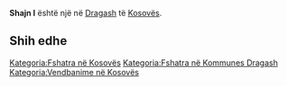 {{Fshat në 
 | Emri                = Shajn I
 | EmriAlt                = 
 | NAME_SHORT_FORM=      
 | NAME_GENERIC=      
 | NAME_SORT_NAME_RO=      SHAJNI
 | FULL_NAME_RO = Shajn I
 | FULL_NAME_ND_RO=Shajn I
 | SORT_NAME_RG=SHAJNI
 | FULL_NAME_RG=Shajn I
 | FULL_NAME_ND_RG=Shajn I
 | SRP_NAME_SHORT_FORM=      
 | SRP_NAME_GENERIC=      
 | SRP_NAME_SORT_NAME_RO=      
 | SRP_FULL_NAME_RO = 
 | SRP_FULL_NAME_ND_RO=
 | SRP_SORT_NAME_RG=
 | SRP_FULL_NAME_RG=
 | SRP_FULL_NAME_ND_RG=
 | Emri (Rasa dhanore) = 
 | Figura              = 
 | Shteti              = Kosovo
 | Komuna              = Dragash
 | Kodi postar         = 
 | Sipërfaqja          = 

 | Popullsia           = 

 | Regj. i popullsisë  = 
 | Dend. e popullsisë  = 
 | Faqja zyrtare       = 
 <!--- Koordinatat ----> 
 | Gjerësia            = 42.070833
 | Gjatësia            = 20.660278
 | Lartësia            = 
}}
'''Shajn I''' është një [[]] në [[Dragash]] të [[Kosovës]].

<!-- == Gjeografia == -->
<!-- == Historia == -->
<!-- == Demografia == -->
== Shih edhe ==
{{Komuna Dragash}}
{{Kosovo-Administrata-Cung}}

[[Kategoria:Fshatra në Kosovës]]
[[Kategoria:Fshatra në Kommunes Dragash]]
[[Kategoria:Vendbanime në Kosovës]]